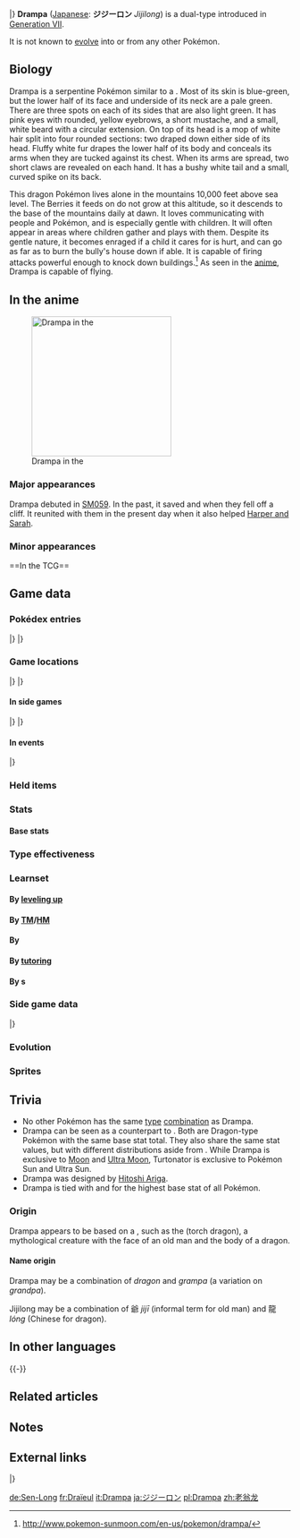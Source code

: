 {{PokémonPrevNext/Head|type=Normal|type2=Dragon}}
{{PokémonPrevNext/Pokémon|type=Normal|prevnum=779|prev=Bruxish|nextnum=781|next=Dhelmise}}
|}
{{Pokémon Infobox
|name=Drampa
|jname=ジジーロン
|tmname=Jijilong
|jtranslit=Jijīron
|ndex=780
|type1=Normal
|type2=Dragon
|category=Placid
|height-ftin=9'10"
|height-m=3.0
|weight-lbs=407.9
|weight-kg=185.0
|adex=244
|abilityn=d
|ability1=Berserk
|ability2=Sap Sipper
|abilityd=Cloud Nine
|egggroupn=2
|egggroup1=Monster
|egggroup2=Dragon
|eggcycles=20
|evtotal=2
|evsa=2
|expyield=170
|lv100exp=1,000,000
|gendercode=127
|color=White
|catchrate=70
|body=02
|pokefordex=drampa
|generation=7
|friendship=70
}}
'''Drampa''' ([[List of Japanese Pokémon names|Japanese]]: '''ジジーロン''' ''Jijilong'') is a dual-type {{2t|Normal|Dragon}} {{OBP|Pokémon|species}} introduced in [[Generation VII]].

It is not known to [[Evolution|evolve]] into or from any other Pokémon.

==Biology==
Drampa is a serpentine Pokémon similar to a {{wp|Chinese dragon}}. Most of its skin is blue-green, but the lower half of its face and underside of its neck are a pale green. There are three spots on each of its sides that are also light green. It has pink eyes with rounded, yellow eyebrows, a short mustache, and a small, white beard with a circular extension. On top of its head is a mop of white hair split into four rounded sections: two draped down either side of its head. Fluffy white fur drapes the lower half of its body and conceals its arms when they are tucked against its chest. When its arms are spread, two short claws are revealed on each hand. It has a bushy white tail and a small, curved spike on its back.

This dragon Pokémon lives alone in the mountains 10,000 feet above sea level. The Berries it feeds on do not grow at this altitude, so it descends to the base of the mountains daily at dawn. It loves communicating with people and Pokémon, and is especially gentle with children. It will often appear in areas where children gather and plays with them. Despite its gentle nature, it becomes enraged if a child it cares for is hurt, and can go as far as to burn the bully's house down if able. It is capable of firing attacks powerful enough to knock down buildings.<ref>http://www.pokemon-sunmoon.com/en-us/pokemon/drampa/</ref> As seen in the [[SM059|anime]], Drampa is capable of flying.

==In the anime==
[[File:Drampa anime.png|thumb|250px|left|Drampa in the {{pkmn|anime}}]]
===Major appearances===
Drampa debuted in [[SM059]]. In the past, it saved {{an|Lana}} and {{an|Mallow}} when they fell off a cliff. It reunited with them in the present day when it also helped [[Harper and Sarah]].

===Minor appearances===

{{clear}}
<!--==In the manga==

-->==In the TCG==
{{main|Drampa (TCG)}}

==Game data==
===Pokédex entries===
{{Dex/Header|type=Normal|type2=Dragon}}
{{Dex/NA|gen=VII}}
{{Dex/Gen|gen=VII}}
{{Dex/Entry1|v=Sun|entry=It has a compassionate personality, but if it is {{a|Berserk|angered}}, it completely destroys its surroundings with its {{m|Dragon Breath|intense breath}}.}}
{{Dex/Entry1|v=Moon|entry=This Pokémon is friendly to people and loves children most of all. It comes from deep in the mountains to play with children it likes in town.}}
{{Dex/Entry1|v=Ultra Sun|entry=If a child it has made friends with is bullied, Drampa will find the bully's house and burn it to the ground.}}
{{Dex/Entry1|v=Ultra Moon|entry=It appears in towns and plays with the children. Drampa will protect kids when they're in danger, so their moms don't have to worry.}}
|}
|}
{{Dex/Footer}}

===Game locations===
{{Availability/Header|type=Normal|type2=Dragon}}
{{Availability/NA|gen=VII}}
{{Availability/Gen|gen=VII}}
{{Availability/Entry1/None|1|v=Sun|area=[[Trade]], {{pkmn2|Event}}}}
{{Availability/Entry1|1|v=Moon|area=[[Mount Lanakila]]}}
{{Availability/Entry1/None|1|v=Ultra Sun}}
{{Availability/Entry1|1|v=Ultra Moon|area=[[Mount Lanakila]]}}
|}
|}
{{Availability/Footer}}

====In side games====
{{Availability/Header|type=Normal|type2=Dragon}}
{{Availability/Cross}}
{{Availability/Entry1|1|v=Shuffle|color={{beauty color}}|area=Event: [[Special Stages#22nd release|''Pokémon Safari'']] <small>(22nd release)</small>}}
|}
|}
{{Availability/Footer}}

====In events====
{{eventAvail/h|Region|type=Normal|type2=Dragon}}
{{eventAvail|{{gameabbrev7|SM}}|Easter Drampa Egg|All|Japan|1|March 18 to April 9, 2017|link=List of local event Pokémon distributions in Generation VII#Drampa 2}}
{{eventAvail|{{gameabbrev7|SM}}|Korean Drampa Egg|All|South Korea|1|April 29 to May 7, 2017|link=List of local event Pokémon distributions in Generation VII#Drampa}}
|}

===Held items===
{{HeldItems
|type=Normal|type2=Dragon
|m1=Persim Berry|m1type=Berry|m1rar=5
|um1=Persim Berry|um1type=Berry|um1rar=5
}}

===Stats===
====Base stats====
{{Stats
|type=Normal
|type2=Dragon
|HP=78
|Attack=60
|Defense=85
|SpAtk=135
|SpDef=91
|Speed=36}}

===Type effectiveness===
{{TypeEffectiveness
|type1=Normal
|type2=Dragon
|Normal=100
|Fighting=200
|Flying=100
|Poison=100
|Ground=100
|Rock=100
|Bug=100
|Ghost=0
|Steel=100
|Fire=50
|Water=50
|Grass=50
|Electric=50
|Psychic=100
|Ice=200
|Dragon=200
|Dark=100
|Fairy=200
|notes=yes
|normal=yes
|sapsipper=maybe
|newghost=1}}

===Learnset===
====By [[Level|leveling up]]====
{{learnlist/levelh/7|Drampa|Normal|Dragon|7}}
{{learnlist/level7|1|Play Nice|Normal|Status|—|—|20}}
{{learnlist/level7|1|Echoed Voice|Normal|Special|40|100|15||'''}}
{{learnlist/level7|5|Twister|Dragon|Special|40|100|20||'''}}
{{learnlist/level7|9|Protect|Normal|Status|—|—|10}}
{{learnlist/level7|13|Glare|Normal|Status|—|100|30}}
{{learnlist/level7|17|Light Screen|Psychic|Status|—|—|30}}
{{learnlist/level7|21|Dragon Rage|Dragon|Special|—|100|10}}
{{learnlist/level7|25|Natural Gift|Normal|Physical|—|100|15}}
{{learnlist/level7|29|Dragon Breath|Dragon|Special|60|100|20||'''}}
{{learnlist/level7|33|Safeguard|Normal|Status|—|—|25}}
{{learnlist/level7|37|Extrasensory|Psychic|Special|80|100|20}}
{{learnlist/level7|41|Dragon Pulse|Dragon|Special|85|100|10||'''}}
{{learnlist/level7|45|Fly|Flying|Physical|90|95|15}}
{{learnlist/level7|49|Hyper Voice|Normal|Special|90|100|10||'''}}
{{learnlist/level7|53|Outrage|Dragon|Physical|120|100|10||'''}}
{{learnlist/levelf/7|Drampa|Normal|Dragon|7}}

====By [[TM]]/[[HM]]====
{{learnlist/tmh/7|Drampa|Normal|Dragon|7}}
{{learnlist/tm7|TM01|Work Up|Normal|Status|—|—|30}}
{{learnlist/tm7|TM02|Dragon Claw|Dragon|Physical|80|100|15||'''}}
{{learnlist/tm7|TM04|Calm Mind|Psychic|Status|—|—|20}}
{{learnlist/tm7|TM05|Roar|Normal|Status|—|—|20}}
{{learnlist/tm7|TM06|Toxic|Poison|Status|—|90|10}}
{{learnlist/tm7|TM10|Hidden Power|Normal|Special|60|100|15}}
{{learnlist/tm7|TM11|Sunny Day|Fire|Status|—|—|5}}
{{learnlist/tm7|TM13|Ice Beam|Ice|Special|90|100|10}}
{{learnlist/tm7|TM14|Blizzard|Ice|Special|110|70|5}}
{{learnlist/tm7|TM15|Hyper Beam|Normal|Special|150|90|5||'''}}
{{learnlist/tm7|TM16|Light Screen|Psychic|Status|—|—|30}}
{{learnlist/tm7|TM17|Protect|Normal|Status|—|—|10}}
{{learnlist/tm7|TM18|Rain Dance|Water|Status|—|—|5}}
{{learnlist/tm7|TM19|Roost|Flying|Status|—|—|10}}
{{learnlist/tm7|TM20|Safeguard|Normal|Status|—|—|25}}
{{learnlist/tm7|TM21|Frustration|Normal|Physical|—|100|20||'''}}
{{learnlist/tm7|TM22|Solar Beam|Grass|Special|120|100|10}}
{{learnlist/tm7|TM24|Thunderbolt|Electric|Special|90|100|15}}
{{learnlist/tm7|TM25|Thunder|Electric|Special|110|70|10}}
{{learnlist/tm7|TM26|Earthquake|Ground|Physical|100|100|10}}
{{learnlist/tm7|TM27|Return|Normal|Physical|—|100|20||'''}}
{{learnlist/tm7|TM30|Shadow Ball|Ghost|Special|80|100|15}}
{{learnlist/tm7|TM32|Double Team|Normal|Status|—|—|15}}
{{learnlist/tm7|TM35|Flamethrower|Fire|Special|90|100|15}}
{{learnlist/tm7|TM38|Fire Blast|Fire|Special|110|85|5}}
{{learnlist/tm7|TM42|Facade|Normal|Physical|70|100|20||'''}}
{{learnlist/tm7|TM44|Rest|Psychic|Status|—|—|10}}
{{learnlist/tm7|TM45|Attract|Normal|Status|—|100|15}}
{{learnlist/tm7|TM48|Round|Normal|Special|60|100|15||'''}}
{{learnlist/tm7|TM49|Echoed Voice|Normal|Special|40|100|15||'''}}
{{learnlist/tm7|TM51|Steel Wing|Steel|Physical|70|90|25}}
{{learnlist/tm7|TM52|Focus Blast|Fighting|Special|120|70|5}}
{{learnlist/tm7|TM53|Energy Ball|Grass|Special|90|100|10}}
{{learnlist/tm7|TM56|Fling|Dark|Physical|—|100|10}}
{{learnlist/tm7|TM65|Shadow Claw|Ghost|Physical|70|100|15}}
{{learnlist/tm7|TM68|Giga Impact|Normal|Physical|150|90|5||'''}}
{{learnlist/tm7|TM73|Thunder Wave|Electric|Status|—|90|20}}
{{learnlist/tm7|TM76|Fly|Flying|Physical|90|95|15}}
{{learnlist/tm7|TM77|Psych Up|Normal|Status|—|—|10}}
{{learnlist/tm7|TM78|Bulldoze|Ground|Physical|60|100|20}}
{{learnlist/tm7|TM80|Rock Slide|Rock|Physical|75|90|10}}
{{learnlist/tm7|TM82|Dragon Tail|Dragon|Physical|60|90|10||'''}}
{{learnlist/tm7|TM86|Grass Knot|Grass|Special|—|100|20}}
{{learnlist/tm7|TM88|Sleep Talk|Normal|Status|—|—|10}}
{{learnlist/tm7|TM90|Substitute|Normal|Status|—|—|10}}
{{learnlist/tm7|TM94|Surf|Water|Special|90|100|15}}
{{learnlist/tm7|TM95|Snarl|Dark|Special|55|95|15}}
{{learnlist/tm7|TM96|Nature Power|Normal|Status|—|—|20}}
{{learnlist/tm7|TM100|Confide|Normal|Status|—|—|20}}
{{learnlist/tmf/7|Drampa|Normal|Dragon|7}}

====By {{pkmn|breeding}}====
{{learnlist/breedh/7|Drampa|Normal|Dragon|7}}
{{learnlist/breed7|{{MSP|147|Dratini}}{{MSP|148|Dragonair}}{{MSP|149|Dragonite}}{{MSP|443|Gible}}{{MSP|444|Gabite}}{{MSP|445|Garchomp}}<br>{{MSP|633|Deino}}{{MSP|634|Zweilous}}{{MSP|635|Hydreigon}}|Dragon Rush|Dragon|Physical|100|75|10||'''}}
{{learnlist/breed7|{{MSP|130|Gyarados}}{{MSP|149|Dragonite}}<br>|Hurricane|Flying|Special|110|70|10}}
{{learnlist/breed7|{{MSP|131|Lapras}}{{MSP|333|Swablu}}{{MSP|334|Altaria}}{{MSP|459|Snover}}{{MSP|460|Abomasnow}}{{MSP|698|Amaura}}<br>{{MSP|699|Aurorus}}|Mist|Ice|Status|—|—|30}}
{{learnlist/breed7|{{MSP|690|Skrelp}}|Play Rough|Fairy|Physical|90|90|10|*}}
{{learnlist/breed7|{{MSP|694|Helioptile}}{{MSP|695|Heliolisk}}|Razor Wind|Normal|Special|80|100|10||'''}}
{{learnlist/breedf/7|Drampa|Normal|Dragon|7}}

====By [[Move Tutor|tutoring]]====
{{learnlist/tutorh/7|Drampa|Normal|Dragon|7}}
{{learnlist/tutor7|Block|Normal|Status|—|—|5|||no|yes}}
{{learnlist/tutor7|Defog|Flying|Status|—|—|15|||no|yes}}
{{learnlist/tutor7|Draco Meteor|Dragon|Special|130|90|5||'''|yes|yes}}
{{learnlist/tutor7|Dragon Pulse|Dragon|Special|85|100|10||'''|no|yes}}
{{learnlist/tutor7|Endeavor|Normal|Physical|—|100|5|||no|yes}}
{{learnlist/tutor7|Heat Wave|Fire|Special|95|90|10|||no|yes}}
{{learnlist/tutor7|Helping Hand|Normal|Status|—|—|20|||no|yes}}
{{learnlist/tutor7|Hyper Voice|Normal|Special|90|100|10||'''|no|yes}}
{{learnlist/tutor7|Icy Wind|Ice|Special|55|95|15|||no|yes}}
{{learnlist/tutor7|Outrage|Dragon|Physical|120|100|10||'''|no|yes}}
{{learnlist/tutor7|Shock Wave|Electric|Special|60|—|20|||no|yes}}
{{learnlist/tutor7|Signal Beam|Bug|Special|75|100|15|||no|yes}}
{{learnlist/tutor7|Snore|Normal|Special|50|100|15||'''|no|yes}}
{{learnlist/tutor7|Stomping Tantrum|Ground|Physical|75|100|10|||no|yes}}
{{learnlist/tutor7|Superpower|Fighting|Physical|120|100|5|||no|yes}}
{{learnlist/tutor7|Tailwind|Flying|Status|—|—|15|||no|yes}}
{{learnlist/tutor7|Uproar|Normal|Special|90|100|10||'''|no|yes}}
{{learnlist/tutor7|Water Pulse|Water|Special|60|100|20|||no|yes}}
{{learnlist/tutorf/7|Drampa|Normal|Dragon|7}}

====By {{pkmn2|event}}s====
{{learnlist/eventh/7|Drampa|Normal|Dragon|7}}
{{learnlist/event7|[[List of local event Pokémon distributions in Generation VII#Easter Eggs|Easter Egg Drampa]]<br>[[List of local event Pokémon distributions in Generation VII#Korean Pokémon Eggs|Korean Egg Drampa]]|Hurricane|Flying|Special|110|70|10}}
{{learnlist/eventf/7|Drampa|Normal|Dragon|7}}

===Side game data===
{{Spindata/Head|type=Normal|type2=Dragon}}
{{Spindata/Shuffle|col=6|type=Normal|ndex=780|stype=Dragon|num=767
|min=60
|max=105
|raisemaxlevel=5
|skill=Block Smash+
|skilldesc=Sometimes clears three unbreakable-block disruptions.
}}
|}

===Evolution===
{{Evobox-1
|type1=Normal
|type2=Dragon
|pictype=art
|no1=780
|name1=Drampa
|type1-1=Normal
|type2-1=Dragon}}

===Sprites===
{{Spritebox/Header|type=Normal|type2=Dragon}}
{{Spritebox/NA|gen=VII}}
{{Spritebox/7|ndex=780}}
{{Spritebox/Footer|780|Drampa}}

==Trivia==
* No other Pokémon has the same [[type]] [[List of Pokémon with unique type combinations|combination]] as Drampa.
* Drampa can be seen as a counterpart to {{p|Turtonator}}. Both are Dragon-type Pokémon with the same base stat total. They also share the same stat values, but with different distributions aside from {{stat|Speed}}. While Drampa is exclusive to [[Pokémon Sun and Moon|Moon]] and [[Pokémon Ultra Sun and Ultra Moon|Ultra Moon]], Turtonator is exclusive to Pokémon Sun and Ultra Sun.
* Drampa was designed by [[Hitoshi Ariga]].
* Drampa is tied with {{p|Porygon-Z}} and {{me|Pidgeot}} for the highest base {{stat|Special Attack}} stat of all {{type|Normal}} Pokémon.

===Origin===
Drampa appears to be based on a {{wp|Chinese dragon}}, such as the {{wp|Zhulong (mythology)|Zhulong}} (torch dragon), a mythological creature with the face of an old man and the body of a dragon.

====Name origin====
Drampa may be a combination of ''dragon'' and ''grampa'' (a variation on ''grandpa'').

Jijilong may be a combination of 爺 ''jijī'' (informal term for old man) and 龍 ''lóng'' (Chinese for dragon).

==In other languages==
{{Other languages|type=Normal|type2=Dragon
|ja=ジジーロン ''Jijilong''|jameaning=From {{tt|爺 ''jijī''|informal term for old man}} and {{tt|龍 ''lóng''|Chinese for dragon}}
|fr=Draïeul|frmeaning=From ''dragon'' and {{tt|''aïeul''|elder, ancestor}}
|es=Drampa|esmeaning=Same as English name
|de=Sen-Long|demeaning=From ''Senior'' and {{tt|神龍 / 神龙 ''shénlóng''|dragon from Chinese mythology}}
|it=Drampa|itmeaning=Same as English name
|ko=할비롱 ''Halbirong''|komeaning=From {{tt|할아버지 ''harabeoji''|grandfather}} and {{tt|龍 ''lóng''|Chinese for dragon}}
|zh_cmn=老翁龍 / 老翁龙 ''Lǎowēnglóng''|zh_cmnmeaning=From {{tt|老翁 ''lǎowēng''|old man}} and {{tt|龍 ''lóng''|dragon}}
|zh_yue=老翁龍 ''Lóuhyūnglùhng''|zh_yuemeaning=From {{tt|老翁 ''lóuhyūng''|old man}} and {{tt|龍 ''lùhng''|dragon}}
|ru=Дрампа ''Drampa''|rumeaning=Transcription of English name}}
{{-}}

==Related articles==
==Notes==
<references/>
==External links==
{{PokémonPrevNext/Head|type=Normal|type2=Dragon}}
{{PokémonPrevNext/Pokémon|type=Normal|prevnum=779|prev=Bruxish|nextnum=781|next=Dhelmise}}
|}
{{Project Pokédex notice}}

[[de:Sen-Long]]
[[fr:Draïeul]]
[[it:Drampa]]
[[ja:ジジーロン]]
[[pl:Drampa]]
[[zh:老翁龙]]